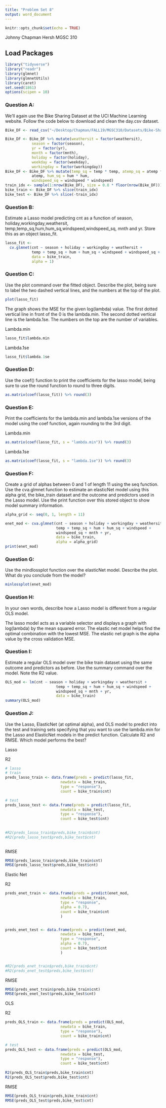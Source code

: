 ```yaml
---
title: "Problem Set 8"
output: word_document
---
```


```r
knitr::opts_chunk$set(echo = TRUE)
```

Johnny Chapman
Hersh
MGSC 310

## Load Packages

```r
library("tidyverse")
library("readr")
library(glmnet)
library(glmnetUtils)
library(caret)
set.seed(1861)
options(scipen = 10)

```

### Question A:
We’ll again use the Bike Sharing Dataset at the UCI Machine Learning website. Follow the
code below to download and clean the day.csv dataset.


```r
Bike_DF <- read_csv("~/Desktop/Chapman/FALL19/MGSC310/Datasets/Bike-Sharing-Dataset/day.csv")

Bike_DF <- Bike_DF %>% mutate(weathersit = factor(weathersit),
            season = factor(season), 
            yr = factor(yr), 
            month = factor(mnth),
            holiday = factor(holiday), 
            weekday = factor(weekday), 
            workingday = factor(workingday))
Bike_DF <- Bike_DF %>% mutate(temp_sq = temp * temp, atemp_sq = atemp *
            atemp, hum_sq = hum * hum, 
            windspeed_sq = windspeed * windspeed)
train_idx <- sample(1:nrow(Bike_DF), size = 0.8 * floor(nrow(Bike_DF)))
bike_train <- Bike_DF %>% slice(train_idx)
bike_test <- Bike_DF %>% slice(-train_idx)
```


### Question B:
Estimate a Lasso model predicting cnt as a function of season, holiday,workingday,weathersit,
temp,temp_sq,hum,hum_sq,windspeed,windspeed_sq, mnth and yr. Store this as an object
lasso_fit.

```r
lasso_fit <- 
  cv.glmnet(cnt ~ season + holiday + workingday + weathersit + 
            temp + temp_sq + hum + hum_sq + windspeed + windspeed_sq + mnth + yr, 
            data = bike_train,
            alpha = 1)

```


### Question C:
Use the plot command over the fitted object. Describe the plot, being sure to label the two
dashed vertical lines, and the numbers at the top of the plot.


```r
plot(lasso_fit)            
```


The graph shows the MSE for the given log(lambda) value. The first dotted vertical line in front of the 0 is the lambda.min. The second dotted vertical line is the lambda.1se. The numbers on the top are the number of variables. 



Lambda.min
```r
lasso_fit$lambda.min
```


Lambda.1se
```r
lasso_fit$lambda.1se
```

### Question D:
Use the coef() function to print the coefficients for the lasso model, being sure to use the
round function to round to three digits.


```r
as.matrix(coef(lasso_fit)) %>% round(3)
```


### Question E: 
Print the coefficients for the lambda.min and lambda.1se versions of the model using the
coef function, again rounding to the 3rd digit.

Lambda.min
```r
as.matrix(coef(lasso_fit, s = "lambda.min")) %>% round(3)
```

Lambda.1se
```r
as.matrix(coef(lasso_fit, s = "lambda.1se")) %>% round(3)
```


### Question F: 
Create a grid of alphas between 0 and 1 of length 11 using the seq function. Use the
cva.glmnet function to estimate an elasticNet model using this alpha grid, the bike_train
dataset and the outcome and predictors used in the Lasso model. Use the print function
over this stored object to show model summary information.


```r
alpha_grid <- seq(0, 1, length = 11)

enet_mod <- cva.glmnet(cnt ~ season + holiday + workingday + weathersit + 
                       temp + temp_sq + hum + hum_sq + windspeed + 
                       windspeed_sq + mnth + yr,
                       data = bike_train,
                       alpha = alpha_grid)
print(enet_mod)
```


### Question G: 
Use the mindlossplot function over the elasticNet model. Describe the plot. What do you
conclude from the model?

```r
minlossplot(enet_mod)
```



### Question H: 
In your own words, describe how a Lasso model is different from a regular OLS model.

The lasso model acts as a variable selector and displays a graph with log(lambda) by the mean squared error. The elastic net model helps find the optimal combination with the lowest MSE. The elastic net graph is the alpha value by the cross validation MSE.


### Question I: 
Estimate a regular OLS model over the bike train dataset using the same outcome and
predictors as before. Use the summary command over the model. Note the R2 value.

```r
OLS_mod <- lm(cnt ~ season + holiday + workingday + weathersit + 
                       temp + temp_sq + hum + hum_sq + windspeed + 
                       windspeed_sq + mnth + yr,
                       data = bike_train)
summary(OLS_mod)
```


### Question J: 
Use the Lasso, ElasticNet (at optimal alpha), and OLS model to predict into the test and
training sets specifying that you want to use the lambda.min for the Lasso and ElasticNet
models in the predict function. Calculate R2 and RMSE. Which model performs the best?


Lasso

R2
```r
# lasso
# train
preds_lasso_train <- data.frame(preds = predict(lasso_fit, 
                         newdata = bike_train, 
                         type = "response"), 
                         count = bike_train$cnt)

# test
preds_lasso_test <- data.frame(preds = predict(lasso_fit, 
                         newdata = bike_test, 
                         type = "response"), 
                         count = bike_test$cnt)                       
                       
                       
#R2(preds_lasso_train$preds,bike_train$cnt)                        
#R2(preds_lasso_test$preds,bike_test$cnt)
                       
```


RMSE
```r
RMSE(preds_lasso_train$preds,bike_train$cnt) 
RMSE(preds_lasso_test$preds,bike_test$cnt) 
```

Elastic Net

R2 
```r
preds_enet_train <- data.frame(preds = predict(enet_mod, 
                         newdata = bike_train, 
                         type = "response",
                         alpha = 0.7), 
                         count = bike_train$cnt
                         )                       


preds_enet_test <- data.frame(preds = predict(enet_mod, 
                         newdata = bike_test, 
                         type = "response",
                         alpha = 0.7), 
                         count = bike_test$cnt
                         )   


#R2(preds_enet_train$preds,bike_train$cnt)
#R2(preds_enet_test$preds,bike_test$cnt)
```

RMSE
```r
RMSE(preds_enet_train$preds,bike_train$cnt)
RMSE(preds_enet_test$preds,bike_test$cnt)
```


OLS

R2
```r
preds_OLS_train <- data.frame(preds = predict(OLS_mod, 
                         newdata = bike_train, 
                         type = "response"), 
                         count = bike_train$cnt)

# test
preds_OLS_test <- data.frame(preds = predict(OLS_mod, 
                         newdata = bike_test, 
                         type = "response"), 
                         count = bike_test$cnt)
                         
R2(preds_OLS_train$preds,bike_train$cnt)  
R2(preds_OLS_test$preds,bike_test$cnt)
```

RMSE
```r
RMSE(preds_OLS_train$preds,bike_train$cnt) 
RMSE(preds_OLS_test$preds,bike_test$cnt)
```
